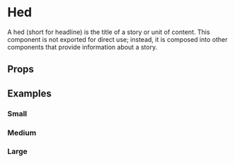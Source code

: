 
# Hed

A hed (short for headline) is the title of a story or unit of content. This component is not exported for direct use; instead, it is composed into other components that provide information about a story.

## Props

<Props of={Hed} />

## Examples

### Small

<Preview>
  <Story id="hed--small" />
</Preview>

### Medium

<Preview>
  <Story id="hed--medium" />
</Preview>

### Large

<Preview>
  <Story id="hed--large" />
</Preview>

